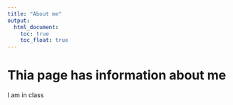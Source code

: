 ```yaml
---
title: "About me"
output: 
  html_document:
    toc: true
    toc_float: true
---
```


# Thia page has information about me

I am in class